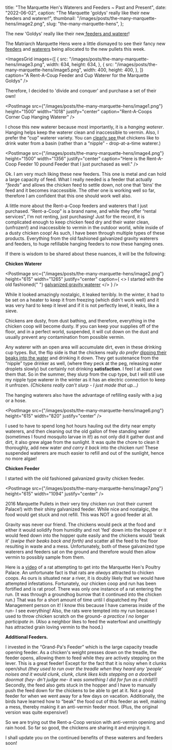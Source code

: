 
  title: "The Marquette Hen's Waterers and Feeders ~ Past and Present",
  date: "2022-06-02",
  caption: "The Marquette 'goldys' really like their new feeders and waterer!",
  thumbnail: "/images/posts/the-many-marquette-hens/image2.png",
  slug: "the-many-marquette-hens",
};

The new 'Goldys' really like their new[ feeders and waterer](https://youtu.be/j-_dqeAVxyI)!

The Matriarch Marquette Hens were a little dismayed to see their fancy new [feeders](https://rentacoop.com/collections/feeders/products/copy-of-10-pound-tall-single-port-chicken-feeder-by-rentacoop) and [waterers](https://rentacoop.com/collections/poultry-waterers/products/copy-of-1-gallon-auto-fill-cup-and-horizontal-nipple-chicken-waterer-by-rentacoop) being allocated to the new pullets this week.

<ImagesGrid
  images={[
    {
      src: "/images/posts/the-many-marquette-hens/image3.png",
      width: 634,
      height: 634,
    },
    {
      src: "/images/posts/the-many-marquette-hens/image5.png",
      width: 400,
      height: 400,
    },
  ]}
  caption="A Rent-A-Coup Feeder and Cup Waterer for the Marquette Goldys"
/>

Therefore, I decided to 'divide and conquer' and purchase a set of their own!

<PostImage
  src={"/images/posts/the-many-marquette-hens/image1.png"}
  height="1500"
  width="1018"
  justify="center"
  caption="Rent-A-Coops Corner Cup Hanging Waterer"
/>

I chose this new waterer because most importantly, it is a _hanging waterer_. Hanging helps keep the waterer clean and inaccessible to vermin. Also, I prefer the “cup” waterer variety. You can [clearly see ](https://youtu.be/u_jORfgau8A)that chickens like to drink water from a basin (rather than a “nipple” - drop-at-a-time waterer.)

<PostImage
  src={"/images/posts/the-many-marquette-hens/image4.png"}
  height="1500"
  width="1356"
  justify="center"
  caption="Here is the Rent-A-Coop Feeder 10 pound Feeder that I just purchased as well."
/>

Ok. I am very much liking these new feeders. This one is metal and can hold a large capacity of feed. What I really needed is a feeder that actually _“feeds”_ and allows the chicken feed to settle down, not one that 'bins' the feed and it becomes inaccessible. The other one is working well so far, therefore I am confident that this one should work well also.

A little more about the Rent-a-Coop feeders and waterers that I just purchased. “Rent-a-Coop” is a brand name, and while they offer “rental services”, I'm not renting, just purchasing! Just for the record, it is complicated enough to keep chicken feed dry and their water clean, (unfrozen!) and inaccessible to vermin in the outdoor world, while inside of a dusty chicken coop! As such, I have been through <span className="underline">multiple types</span> of these products. Everything from the old fashioned galvanized gravity waterers and feeders, to huge refillable hanging feeders to now these hanging ones.

If there is wisdom to be shared about these nuances, it will be the following:

**<span className="underline">Chicken Waterer</span>**

<PostImage
  src={"/images/posts/the-many-marquette-hens/image2.png"}
  height="615"
  width="1265"
  justify="center"
  caption={
    <>
      I started with the old fashioned{" "}
      <a href="https://youtu.be/quvN7vg9dwc">galvanized gravity waterer</a>
    </>
  }
/>

While it looked amazingly nostalgic, it leaked terribly. In the winter, it had to be set on a heater to keep it from freezing (which didn't work well) and it was very hard to keep it level and if it is not perfectly level, it leaks, like a sieve.

Chickens are dusty, from dust bathing, and therefore, everything in the chicken coop will become dusty. If you can keep your supplies off of the floor, and in a perfect world, suspended, it will cut down on the dust and usually prevent any contamination from possible vermin.

Any waterer with an open area will accumulate dirt, even in these drinking cup types. But, the flip side is that the chickens really _do prefer_ [dipping their beaks into the water](https://youtu.be/g7EfK-hqvPY) and drinking it down. They get sustenance from the “nipple” type drinker as well, (where they peck at the peg, releasing water droplets slowly) but certainly not drinking **satisfaction**. I feel I at least owe them that. So in the summer, they slurp from the cup type, but I will still use my nipple type waterer in the winter as it has an electric connection to keep it unfrozen. _(Chickens really can't slurp - I just made that up…)_

The hanging waterers also have the advantage of refilling easily with a jug or a hose.

<PostImage
  src={"/images/posts/the-many-marquette-hens/image6.png"}
  height="615"
  width="820"
  justify="center"
/>

I used to have to spend long hot hours hauling out the dirty near empty waterers, and then cleaning out the old gallon of free standing water (sometimes I found mosquito larvae in it!) as not only did it gather dust and dirt, it also grew algae from the sunlight. It was quite the chore to clean it thoroughly, add new water _and carry it back_ into the chicken run! These suspended waterers are much easier to refill and out of the sunlight, hence no more algae!

**<span className="underline">Chicken Feeder</span>**

I started with the old fashioned galvanized gravity chicken feeder.

<PostImage
  src={"/images/posts/the-many-marquette-hens/image7.png"}
  height="615"
  width="1094"
  justify="center"
/>

2016 Marquette Pullets in their very tiny chicken run (not their current Palace!) with their shiny galvanized feeder. While nice and nostalgic, the food would get stuck and not refill. This was NOT a good feeder at all.

Gravity was never our friend. The chickens would peck at the food and either it would solidify from humidity and not 'fed' down into the hopper or it would feed down into the hopper quite easily and the chickens would 'beak it' _(swipe their beaks back and forth)_ and scatter all the feed to the floor resulting in waste and a mess. Unfortunately, both of these galvanized type waterers and feeders sat on the ground and therefore would then allow vermin to possibly sample from them.

Here is a [video](https://youtu.be/_irr4LHQnJw) of a rat attempting to get into the Marquette Hen's Poultry Palace. An unfortunate fact is that rats are _always_ attracted to chicken coops. As ours is situated near a river, it is doubly likely that we would have attempted infestations. Fortunately, our chicken coop and run has been fortified and is rat proof. There was only one instance of a rat entering the run. (It was through a groundhog burrow that it continued into the chicken run.) That was for a short amount of time until I dispatched my Pest Management person on it! I know this because I have cameras inside of the run- I see everything! Also, the rats were tempted into my run because I used to throw chicken scratch on the ground- _<span className="underline">a practice I no longer participate in</span>._ (Also a neighbor likes to feed the waterfowl and unwittingly has attracted grain loving vermin to the hood.)

**Additional Feeders.**

I invested in the “Grand-Pa's Feeder” which is the large capacity treadle opening feeder. As a chicken's weight presses down on the treadle, the feeder opens, allowing them to feed while they are actively stepping on the lever. This is a great feeder! Except for the fact that it is noisy when it clunks open/shut _(they used to run over the treadle when they heard any 'people' noises and it would clunk, clunk, clunk likes kids stepping on a doorbell doormat (hey- dn't judge me- it was something I did for fun as a child!))_ Secondly, the feed also gets stuck in the hopper and I have to manually push the feed down for the chickens to be able to get at it. Not a good feeder for when we went away for a few days on vacation. Additionally, the birds have learned how to “beak” the food out of this feeder as well, making a mess, thereby making it an anti-vermin feeder moot. (Plus, the original version was quite expensive!)

So we are trying out the Rent-a-Coop version with anti-vermin opening and rain hood. So far so good, the chickens are sharing it and enjoying it.

I shall update you on the continued benefits of these waterers and feeders soon!

